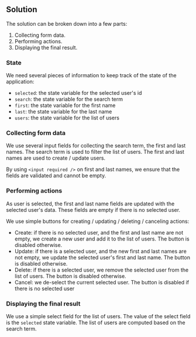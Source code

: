 ## Solution

The solution can be broken down into a few parts:

1. Collecting form data.
1. Performing actions.
1. Displaying the final result.

### State

We need several pieces of information to keep track of the state of the application:

- `selected`: the state variable for the selected user's id
- `search`: the state variable for the search term
- `first`: the state variable for the first name
- `last`: the state variable for the last name
- `users`: the state variable for the list of users

### Collecting form data

We use several input fields for collecting the search term, the first and last names. The search term is used to filter the list of users. The first and last names are used to create / update users.

By using `<input required />` on first and last names, we ensure that the fields are validated and cannot be empty.

### Performing actions

As user is selected, the first and last name fields are updated with the selected user's data. These fields are empty if there is no selected user.

We use simple buttons for creating / updating / deleting / canceling actions:

- Create: if there is no selected user, and the first and last name are not empty, we create a new user and add it to the list of users. The button is disabled otherwise.
- Update: if there is a selected user, and the new first and last names are not empty, we update the selected user's first and last name. The button is disabled otherwise.
- Delete: if there is a selected user, we remove the selected user from the list of users. The button is disabled otherwise.
- Cancel: we de-select the current selected user. The button is disabled if there is no selected user

### Displaying the final result

We use a simple select field for the list of users. The value of the select field is the `selected` state variable. The list of users are computed based on the search term.
